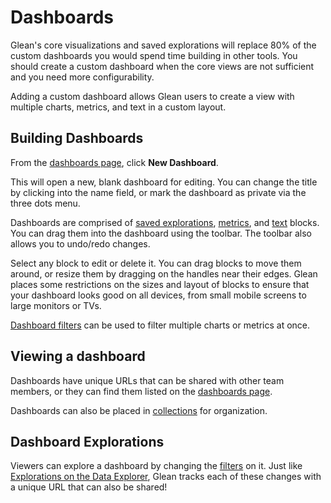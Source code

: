 # Dashboards

Glean's core visualizations and saved explorations will replace 80% of the custom
dashboards you would spend time building in other tools. You should create a
custom dashboard when the core views are not sufficient and you need
more configurability.

Adding a custom dashboard allows Glean users to create a view with multiple
charts, metrics, and text in a custom layout.

## Building Dashboards

From the [dashboards page](https://glean.io/app/p/dashboards), click
**New Dashboard**.

This will open a new, blank dashboard for editing. You can change the title by
clicking into the name field, or mark the dashboard as private via the
three dots menu.

Dashboards are comprised of [saved explorations](/dashboards/saved-explorations), [metrics](/dashboards/Metrics), and
[text](/dashboards/Text) blocks. You can drag them into the dashboard using the toolbar.
The toolbar also allows you to undo/redo changes.

Select any block to edit or delete it. You can drag blocks to move them around,
or resize them by dragging on the handles near their edges. Glean places some
restrictions on the sizes and layout of blocks to ensure that your dashboard
looks good on all devices, from small mobile screens to large monitors or TVs.

[Dashboard filters](Filters.md) can be used to filter multiple charts
or metrics at once.

## Viewing a dashboard

Dashboards have unique URLs that can be shared with other team members, or
they can find them listed on the [dashboards page](https://glean.io/app/p/dashboards).

Dashboards can also be placed in [collections](/docs/project-management/collections)
for organization.

## Dashboard Explorations

Viewers can explore a dashboard by changing the [filters](Filters.md) on it. Just
like [Explorations on the Data Explorer](/docs/visualizing-data/explorations), Glean
tracks each of these changes with a unique URL that can also be shared!
